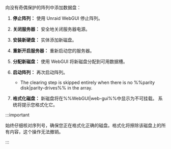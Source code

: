 向没有奇偶保护的阵列中添加数据盘：

1. **停止阵列：** 使用 Unraid WebGUI 停止阵列。

2. **关闭服务器：** 安全地关闭服务器电源。

3. **安装新硬盘：** 实体添加新磁盘。

4. **重新开启服务器：** 重新启动您的服务器。

5. **分配新磁盘：** 使用 WebGUI 将新磁盘分配到可用数据槽。

6. **启动阵列：** 再次启动阵列。

   - The clearing step is skipped entirely when there is no %%parity disk|parity-drives%% in the array.

7. **格式化磁盘：** 新磁盘将在%%WebGUI|web-gui%%中显示为不可挂载。 系统将提示您格式化它。

:::important

始终仔细核对序列号，确保您正在格式化正确的磁盘。格式化将擦除该磁盘上的所有内容，这个操作无法撤销。

:::
